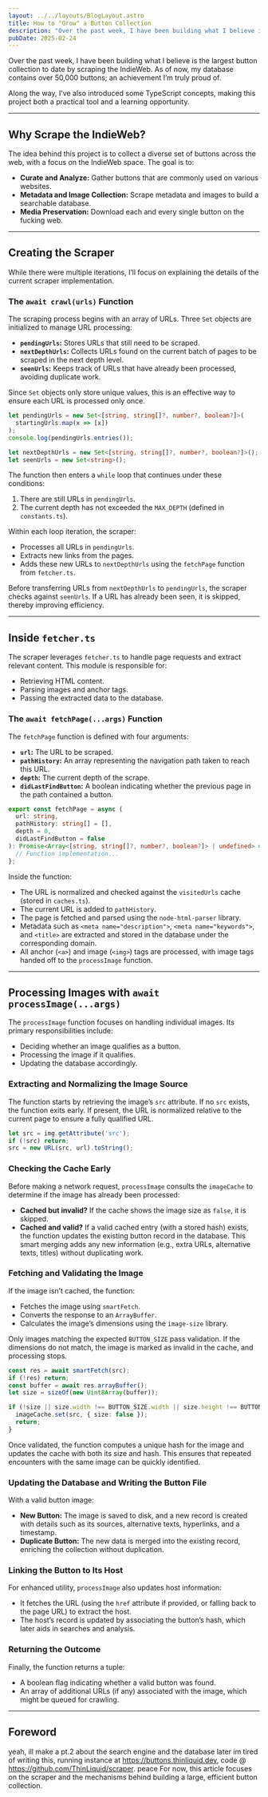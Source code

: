 ```yaml
---
layout: ../../layouts/BlogLayout.astro
title: How to "Grow" a Button Collection
description: "Over the past week, I have been building what I believe is the largest button collection to date by scraping the IndieWeb. As of now, my database contains over 50,000 buttons; an achievement I’m truly proud of."
pubDate: 2025-02-24
---
```

Over the past week, I have been building what I believe is the largest button collection to date by scraping the IndieWeb. As of now, my database contains over 50,000 buttons; an achievement I’m truly proud of.

Along the way, I’ve also introduced some TypeScript concepts, making this project both a practical tool and a learning opportunity.

---

## Why Scrape the IndieWeb?
The idea behind this project is to collect a diverse set of buttons across the web, with a focus on the IndieWeb space. The goal is to:
- **Curate and Analyze:** Gather buttons that are commonly used on various websites.
- **Metadata and Image Collection:** Scrape metadata and images to build a searchable database.
- **Media Preservation:** Download each and every single button on the fucking web.
---
## Creating the Scraper
While there were multiple iterations, I’ll focus on explaining the details of the current scraper implementation.

### The `await crawl(urls)` Function
The scraping process begins with an array of URLs. Three `Set` objects are initialized to manage URL processing:
- **`pendingUrls`:** Stores URLs that still need to be scraped.
- **`nextDepthUrls`:** Collects URLs found on the current batch of pages to be scraped in the next depth level.
- **`seenUrls`:** Keeps track of URLs that have already been processed, avoiding duplicate work.

Since `Set` objects only store unique values, this is an effective way to ensure each URL is processed only once.

```ts
let pendingUrls = new Set<[string, string[]?, number?, boolean?]>(
  startingUrls.map(x => [x])
);
console.log(pendingUrls.entries());

let nextDepthUrls = new Set<[string, string[]?, number?, boolean?]>();
let seenUrls = new Set<string>();
```

The function then enters a `while` loop that continues under these conditions:

1. There are still URLs in `pendingUrls`.
2. The current depth has not exceeded the `MAX_DEPTH` (defined in `constants.ts`).

Within each loop iteration, the scraper:

- Processes all URLs in `pendingUrls`.
- Extracts new links from the pages.
- Adds these new URLs to `nextDepthUrls` using the `fetchPage` function from `fetcher.ts`.

Before transferring URLs from `nextDepthUrls` to `pendingUrls`, the scraper checks against `seenUrls`. If a URL has already been seen, it is skipped, thereby improving efficiency.

---
## Inside `fetcher.ts`
The scraper leverages `fetcher.ts` to handle page requests and extract relevant content. This module is responsible for:
- Retrieving HTML content.
- Parsing images and anchor tags.
- Passing the extracted data to the database.

### The `await fetchPage(...args)` Function
The `fetchPage` function is defined with four arguments:
- **`url`:** The URL to be scraped.
- **`pathHistory`:** An array representing the navigation path taken to reach this URL.
- **`depth`:** The current depth of the scrape.
- **`didLastFindButton`:** A boolean indicating whether the previous page in the path contained a button.

```ts
export const fetchPage = async (
  url: string,
  pathHistory: string[] = [],
  depth = 0,
  didLastFindButton = false
): Promise<Array<[string, string[]?, number?, boolean?]> | undefined> => {
  // Function implementation...
};
```
Inside the function:
- The URL is normalized and checked against the `visitedUrls` cache (stored in `caches.ts`).
- The current URL is added to `pathHistory`.
- The page is fetched and parsed using the `node-html-parser` library.
- Metadata such as `<meta name="description">`, `<meta name="keywords">`, and `<title>` are extracted and stored in the database under the corresponding domain.
- All anchor (`<a>`) and image (`<img>`) tags are processed, with image tags handed off to the `processImage` function.
---

## Processing Images with `await processImage(...args)`
The `processImage` function focuses on handling individual images. Its primary responsibilities include:
- Deciding whether an image qualifies as a button.
- Processing the image if it qualifies.
- Updating the database accordingly.
### Extracting and Normalizing the Image Source
The function starts by retrieving the image’s `src` attribute. If no `src` exists, the function exits early. If present, the URL is normalized relative to the current page to ensure a fully qualified URL.
```ts
let src = img.getAttribute('src');
if (!src) return;
src = new URL(src, url).toString();
```
### Checking the Cache Early
Before making a network request, `processImage` consults the `imageCache` to determine if the image has already been processed:
- **Cached but invalid?** If the cache shows the image size as `false`, it is skipped.
- **Cached and valid?** If a valid cached entry (with a stored hash) exists, the function updates the existing button record in the database. This smart merging adds any new information (e.g., extra URLs, alternative texts, titles) without duplicating work.
### Fetching and Validating the Image
If the image isn’t cached, the function:
- Fetches the image using `smartFetch`.
- Converts the response to an `ArrayBuffer`.
- Calculates the image’s dimensions using the `image-size` library.

Only images matching the expected `BUTTON_SIZE` pass validation. If the dimensions do not match, the image is marked as invalid in the cache, and processing stops.
```ts
const res = await smartFetch(src);
if (!res) return;
const buffer = await res.arrayBuffer(); 
let size = sizeOf(new Uint8Array(buffer));

if (!size || size.width !== BUTTON_SIZE.width || size.height !== BUTTON_SIZE.height) {
  imageCache.set(src, { size: false });
  return;
}
```
Once validated, the function computes a unique hash for the image and updates the cache with both its size and hash. This ensures that repeated encounters with the same image can be quickly identified.
### Updating the Database and Writing the Button File
With a valid button image:
- **New Button:** The image is saved to disk, and a new record is created with details such as its sources, alternative texts, hyperlinks, and a timestamp.
- **Duplicate Button:** The new data is merged into the existing record, enriching the collection without duplication.
### Linking the Button to Its Host
For enhanced utility, `processImage` also updates host information:
- It fetches the URL (using the `href` attribute if provided, or falling back to the page URL) to extract the host.
- The host’s record is updated by associating the button’s hash, which later aids in searches and analysis.

### Returning the Outcome
Finally, the function returns a tuple:
- A boolean flag indicating whether a valid button was found.
- An array of additional URLs (if any) associated with the image, which might be queued for crawling.
---
## Foreword
yeah, ill make a pt.2 about the search engine and the database later im tired of writing this, running instance at https://buttons.thinliquid.dev, code @ https://github.com/ThinLiquid/scraper. peace For now, this article focuses on the scraper and the mechanisms behind building a large, efficient button collection.
